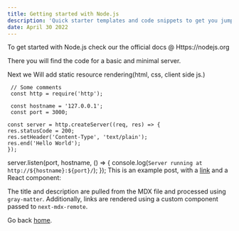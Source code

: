 ```yaml
---
title: Getting started with Node.js
description: 'Quick starter templates and code snippets to get you jump started'
date: April 30 2022
---
```


To get started with Node.js check our the official docs @ Https://nodejs.org

There you will find the code for a basic and minimal server.

Next we Will add static resource rendering(html, css, client side js.)

     // Some comments
     const http = require('http');

     const hostname = '127.0.0.1';
     const port = 3000;

    const server = http.createServer((req, res) => {
    res.statusCode = 200;
    res.setHeader('Content-Type', 'text/plain');
    res.end('Hello World');
    });

server.listen(port, hostname, () => {
console.log(`Server running at http://${hostname}:${port}/`);
});
This is an example post, with a [link](https://nextjs.org) and a React component:

The title and description are pulled from the MDX file and processed using `gray-matter`. Additionally, links are rendered using a custom component passed to `next-mdx-remote`.

Go back [home](/).

